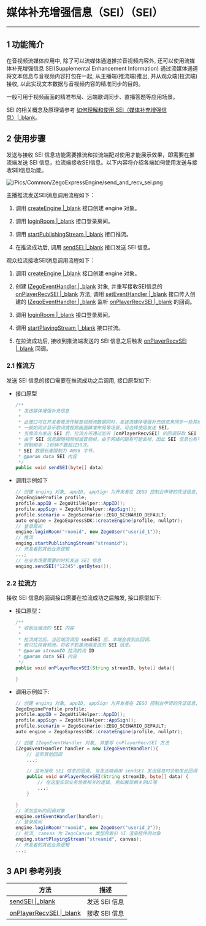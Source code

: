 # 媒体补充增强信息（SEI）（SEI）

- - -

## 1 功能简介

在音视频流媒体应用中, 除了可以流媒体通道推拉音视频内容外, 还可以使用流媒体补充增强信息 SEI(Supplemental Enhancement Information)  通过流媒体通道将文本信息与音视频内容打包在一起, 从主播端(推流端)推出, 并从观众端(拉流端)接收, 以此实现文本数据与音视频内容的精准同步的目的。  
  
一般可用于视频画面的精准布局、远端歌词同步、直播答题等应用场景。

<div class="mk-hint">

SEI 的相关概念及原理请参考 [如何理解和使用 SEI（媒体补充增强信息）\|_blank](https://doc-zh.zego.im/faq/sei)。 
 
</div>

## 2 使用步骤

发送与接收 SEI 信息功能需要推流和拉流端配对使用才能展示效果，即需要在推流端发送 SEI 信息，拉流端接收SEI信息。以下内容将介绍各端如何使用发送与接收SEI信息功能。

![/Pics/Common/ZegoExpressEngine/send_and_recv_sei.png](/Pics/Common/ZegoExpressEngine/send_and_recv_sei.png)

主播推流发送SEI消息调用流程如下：

1. 调用 [createEngine \|_blank](/zh/api?doc=Express_Video_SDK_API~Java_linux~class~im-zego-zegoexpress-zego-express-engine#create-engine) 接口创建 engine 对象。

2. 调用 [loginRoom \|_blank](/zh/api?doc=Express_Video_SDK_API~Java_linux~class~im-zego-zegoexpress-zego-express-engine#login-room) 接口登录房间。

3. 调用 [startPublishingStream \|_blank](/zh/api?doc=Express_Video_SDK_API~Java_linux~class~im-zego-zegoexpress-zego-express-engine#start-publishing-stream) 接口推流。

4. 在推流成功后, 调用 [sendSEI \|_blank](/zh/api?doc=Express_Video_SDK_API~Java_linux~class~im-zego-zegoexpress-zego-express-engine#send-sei) 接口发送 SEI 信息。

观众拉流接收SEI消息调用流程如下：

1. 调用  [createEngine \|_blank](/zh/api?doc=Express_Video_SDK_API~Java_linux~class~im-zego-zegoexpress-zego-express-engine#create-engine) 接口创建 engine 对象。

2. 创建 [IZegoEventHandler \|_blank](/zh/api?doc=Express_Video_SDK_API~Java_linux~class~im-zego-zegoexpress-callback-i-zego-event-handler) 对象, 并重写接收SEI信息的 [onPlayerRecvSEI \|_blank](/zh/api?doc=Express_Video_SDK_API~Java_linux~class~im-zego-zegoexpress-callback-i-zego-event-handler#on-player-recv-sei) 方法, 调用 [setEventHandler \|_blank](/zh/api?doc=Express_Video_SDK_API~Java_linux~class~im-zego-zegoexpress-zego-express-engine#set-event-handler) 接口传入创建的 [IZegoEventHandler \|_blank](/zh/api?doc=Express_Video_SDK_API~Java_linux~class~im-zego-zegoexpress-callback-i-zego-event-handler) 监听 [onPlayerRecvSEI \|_blank](/zh/api?doc=Express_Video_SDK_API~Java_linux~class~im-zego-zegoexpress-callback-i-zego-event-handler#on-player-recv-sei) 的回调。

3. 调用 [loginRoom \|_blank](/zh/api?doc=Express_Video_SDK_API~Java_linux~class~im-zego-zegoexpress-zego-express-engine#login-room) 接口登录房间。

4. 调用 [startPlayingStream \|_blank](/zh/api?doc=Express_Video_SDK_API~Java_linux~class~im-zego-zegoexpress-zego-express-engine#start-playing-stream) 接口拉流。

5. 在拉流成功后, 接收到推流端发送的 SEI 信息之后触发 [onPlayerRecvSEI \|_blank](/article/api?doc=Express_Video_SDK_API~Java_android~class~im-zego-zegoexpress-callback-i-zego-event-handler#on-player-recv-sei) 回调。


### 2.1 推流方

发送 SEI 信息的接口需要在推流成功之后调用, 接口原型如下:

- 接口原型

    ```java
    /**
     * 发送媒体增强补充信息
     *
     * 此接口可在开发者推流传输音视频流数据同时，发送流媒体增强补充信息来同步一些其他附加信息。
     * 一般如同步音乐歌词或视频画面精准布局等场景，可选择使用发送 SEI。
     * 当推流方发送 SEI 后，拉流方可通过监听 [onPlayerRecvSEI] 的回调获取 SEI 内容。
     * 由于 SEI 信息跟随视频帧或音频帧，由于网络问题有可能丢帧，因此 SEI 信息也有可能丢，为解决这种情况，应该在限制频率内多发几次。
     * 限制频率：1秒钟不要超过30次。
     * SEI 数据长度限制为 4096 字节。
     * @param data SEI 内容
     */
    public void sendSEI(byte[] data)
    ```

- 调用示例如下

    ```java
    // 创建 enging 对象, appID, appSign 为开发者在 ZEGO 控制台申请的凭证信息, 未上线的开发者 isTestEnvironment 为 true, application 为安卓应用的上下文
    ZegoEngineProfile profile;
    profile.appID = ZegoUtilHelper::AppID();
    profile.appSign = ZegoUtilHelper::AppSign();
    profile.scenario = ZegoScenario::ZEGO_SCENARIO_DEFAULT;
    auto engine = ZegoExpressSDK::createEngine(profile, nullptr);
    // 登录房间
    engine.loginRoom("roomid", new ZegoUser("userid_1"));
    // 推流
    enging.startPublishingStream("streamid");
    // 开发者的其他业务逻辑
    ...;
    // 在业务场景需要的时机发送 SEI 信息
    enging.sendSEI("12345".getBytes());
    ```

### 2.2 拉流方

接收 SEI 信息的回调接口需要在拉流成功之后触发, 接口原型如下:

- 接口原型：

    ```java
    /**
     * 收到远端流的 SEI 内容
     *
     * 拉流成功后，当远端流调用 sendSEI 后，本端会收到此回调。
     * 若只拉纯音频流，将收不到推流端发送的 SEI 信息。
     * @param streamID 拉流的流 ID
     * @param data SEI 内容
     */
    public void onPlayerRecvSEI(String streamID, byte[] data){

    }
    ```

- 调用示例如下:

    ```java
    // 创建 enging 对象, appID, appSign 为开发者在 ZEGO 控制台申请的凭证信息, 未上线的开发者 isTestEnvironment 为 true, application 为安卓应用的上下文
    ZegoEngineProfile profile;
    profile.appID = ZegoUtilHelper::AppID();
    profile.appSign = ZegoUtilHelper::AppSign();
    profile.scenario = ZegoScenario::ZEGO_SCENARIO_DEFAULT;
    auto engine = ZegoExpressSDK::createEngine(profile, nullptr);    

    // 创建 IZegoEventHandler 对象, 并重写 onPlayerRecvSEI 方法
    IZegoEventHandler handler = new IZegoEventHandler(){
        // 监听其他回调
        ...;

        // 监听接收 SEI 信息的回调, 当发送端调用 sendSEI 发送信息时会触发此回调
        public void onPlayerRecvSEI(String streamID, byte[] data) {
            // 在这里实现业务场景相关的逻辑, 例如展现相关的UI等
            ...;
        }

    }
    // 添加监听的回调对象
    engine.setEventHandler(handler);
    // 登录房间
    engine.loginRoom("roomid", new ZegoUser("userid_2"));
    // 拉流, canvas 为 ZegoCanvas 类型的索引 UI 渲染控件的对象
    enging.startPlayingStream("streamid", canvas);
    // 开发者的其他业务逻辑
    ...;
    ```


## 3 API 参考列表

| 方法 | 描述 |
|-------|--------|
| [sendSEI \|_blank](/zh/api?doc=Express_Video_SDK_API~Java_linux~class~im-zego-zegoexpress-zego-express-engine#send-sei) | 发送 SEI 信息 |
| [onPlayerRecvSEI \|_blank](/article/api?doc=Express_Video_SDK_API~Java_android~class~im-zego-zegoexpress-callback-i-zego-event-handler#on-player-recv-sei) | 接收 SEI 信息 |

